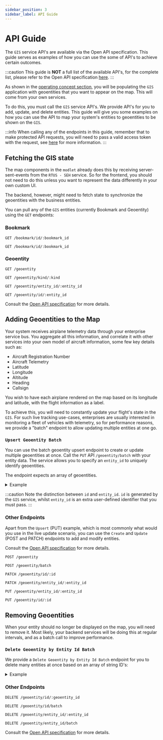 ```yaml
---
sidebar_position: 3
sidebar_label: API Guide
---
```



# API Guide

The `GIS` service API's are available via the Open API specification. This guide serves as examples of how you can
use the some of API's to achieve certain outcomes.

:::caution
This guide is **NOT** a full list of the available API's, for the complete list, please refer to the Open API
specification [here](https://github.com/mssfoobar/gis/releases/tag/gis-service%2Fv1.0.0).
:::

As shown in the [operating concept section](/docs/modules/gis/overview.mdx#operating-concept), you will be populating
the `GIS` application with geoentities that you want to appear on the map. This will come from your own services.

To do this, you must call the `GIS` service API's. We provide API's for you to add, update, and delete entities. This
guide will give you some examples on how you can use the API to map your system's entities to geoentities to be shown
on the `GIS`.

:::info
When calling any of the endpoints in this guide, remember that to make protected API requests, you will need to pass a
valid access token with the request, see
[here](/docs/modules/get-started/access.mdx#making-authenticated-service-api-calls) for more information.
:::

## Fetching the GIS state

The map components in the `modlet` already does this by receiving server-sent-events from the `RTUS - SEH` service. So
for the frontend, you should not need to do this unless you want to represent the data differently in your own custom
UI.

The backend, however, might need to fetch state to synchronize the geoentities with the business entities.

You can pull any of the `GIS` entities (currently Bookmark and Geoentity) using the `GET` endpoints:

### Bookmark

```text title="Get Bookmark"
GET /bookmark/id/:bookmark_id
```

```text title="Get Bookmark by Id"
GET /bookmark/id/:bookmark_id
```

### Geoentity

```text title="Get Geoentity"
GET /geoentity
```

```text title="Get Geoentity by Kind"
GET /geoentity/kind/:kind
```

```text title="Get Geoentity by Entity Id"
GET /geoentity/entity_id/:entity_id
```

```text title="Get Geoentity by Id"
GET /geoentity/id/:entity_id
```

Consult the [Open API specification](https://github.com/mssfoobar/gis/releases/tag/gis-service%2Fv1.0.0) for more
details.

## Adding Geoentities to the Map

Your system receives airplane telemetry data through your enterprise service bus. You aggregate all this information,
and correlate it with other services into your own model of aircraft information, some few key details such as:

-   Aircraft Registration Number
-   Aircraft Telemetry
-   Latitude
-   Longitude
-   Altitude
-   Heading
-   Callsign

You wish to have each airplane rendered on the map based on its longitude and latitude, with the flight information as
a label.

To achieve this, you will need to constantly update your flight's state in the `GIS`. For such live tracking use-cases,
enterprises are usually interested in monitoring a fleet of vehicles with telemetry, so for performance reasons, we
provide a "batch" endpoint to allow updating multiple entities at one go.

### `Upsert Geoentity Batch`

You can use the batch geoentity upsert endpoint to create or update multiple geoentities at once. Call the `PUT` API
`/geoentity/batch` with your entity data. The service allows you to specify an `entity_id` to uniquely identify
geoentities.

The endpoint expects an array of geoentities.

<details>
 <summary>Example</summary>

#### Request

<CodeBlock title="PUT /geoentity/batch">
	{`curl -L '`}
	<span class="highlight">BASE URL</span>
	{`/geoentity/batch'
         --header 'Content-Type: application/json'
         --header 'Authorization: `}
	<span class="highlight">TOKEN</span>
	{`
         --data-raw '[
             {
                 "entity_id": "SIA001",
                 "geojson": {
                     "geometry": {
                         "type": "Point",
                         "coordinates": [103.94823, 1.26497]
                     },
                     "type": "Feature",
                     "properties": {
                         "kind": "aircraft",
                         "callsign": "SIA001",
                         "heading": 240
                     }
                 },
                 "entity_type": "track"
             },
             {
                 "entity_id": "SIA002",
                 "geojson": {
                     "geometry": {
                         "type": "Point",
                         "coordinates": [103.94823, 1.27097]
                     },
                     "type": "Feature",
                     "properties": {
                         "kind": "aircraft",
                         "callsign": "SIA002",
                         "heading": 140
                     }
                 },
                 "entity_type": "track"
             }
         ]'
     `}
</CodeBlock>

#### Response

```text title="Status Code"
201 Created
```

</details>

:::caution
Note the distinction between `id` and `entity_id`. `id` is generated by the `GIS` service, whilst `entity_id` is an
extra user-defined identifier that you must pass.
:::

### Other Endpoints

Apart from the `Upsert` (PUT) example, which is most commonly what would you use in the live update scenario, you can
use the `Create` and `Update` (POST and PATCH) endpoints to add and modify entities.

Consult the [Open API specification](https://github.com/mssfoobar/gis/releases/tag/gis-service%2Fv1.0.0) for more
details.

```text title="Create Geoentity"
POST /geoentity
```

```text title="Create Geoentity Batch"
POST /geoentity/batch
```

```text title="Update Geoentity by Id"
PATCH /geoentity/id/:id
```

```text title="Update Geoentity by Entity Id"
PATCH /geoentity/entity_id/:entity_id
```

```text title="Upsert Geoentity"
PUT /geoentity/entity_id/:entity_id
```

```text title="Upsert Geoentity by Id"
PUT /geoentity/id/:id
```

## Removing Geoentities

When your entity should no longer be displayed on the map, you will need to remove it. Most likely, your backend
services will be doing this at regular intervals, and as a batch call to improve performance.

### `Delete Geoentity by Entity Id Batch`

We provide a `Delete Geoentity by Entity Id Batch` endpoint for you to delete many entities at once based on an array of
string ID's:

<details>
 <summary>Example</summary>

#### Request

<CodeBlock title="DELETE /geoentity/entity_id/batch">
	{`curl -L '`}
	<span class="highlight">BASE URL</span>
	{`/geoentity/entity_id/batch'
         --header 'Content-Type: application/json'
         --header 'Authorization: `}
	<span class="highlight">TOKEN</span>
	{`
         --data-raw '[
             "SIA001",
             "SIA002"
         ]'
    `}
</CodeBlock>

#### Response

```text title="Status Code"
204 No Content
```

:::caution
If you pass one or more `entity_id`'s into the array that does not exist, you will not be given an error response. The
API simply attempts to delete all entities with the provided entity id's.
:::

</details>

### Other Endpoints

```text title="Delete Geoentity by Id"
DELETE /geoentity/id/:geoentity_id
```

```text title="Delete Geoentity by Id Batch"
DELETE /geoentity/id/batch
```

```text title="Delete Geoentity by Entity Id"
DELETE /geoentity/entity_id/:entity_id
```

```text title="Delete Geoentity by Entity Id Batch"
DELETE /geoentity/entity_id/batch
```

Consult the [Open API specification](https://github.com/mssfoobar/gis/releases/tag/gis-service%2Fv1.0.0) for more
details.
